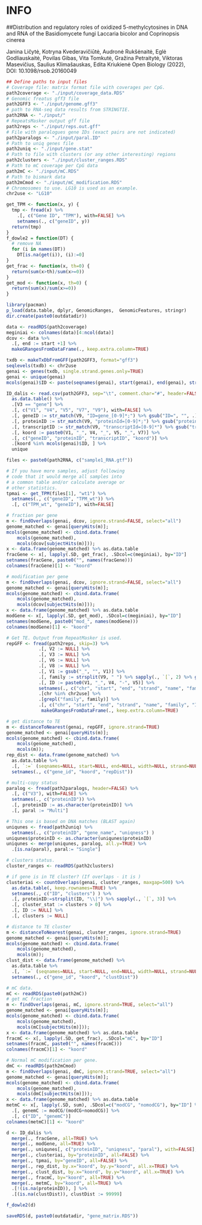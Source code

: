 # INFO 

##Distribution and regulatory roles of oxidized 5-methylcytosines in DNA and RNA of the Basidiomycete fungi Laccaria bicolor and Coprinopsis cinerea 

Janina Ličytė, Kotryna Kvederavičiūtė, Audronė Rukšėnaitė, Eglė Godliauskaitė, Povilas Gibas, Vita Tomkutė, Gražina Petraitytė, Viktoras Masevičius, Saulius Klimašauskas, Edita Kriukienė
Open Biology (2022), DOI: 10.1098/rsob.20160049


```r
## Define paths to input files
# Coverage file: matrix format file with coverages per CpG.
path2coverage <- "./input/coverage_data.RDS"
# Genomic freatus gff3 file
path2GFF3 <- "./input/genome.gff3"
# path to RNA-seq data results from STRINGTIE.
path2RNA <- "./input/"
# RepeatsMasker output gff file
path2reps <- "./input/reps.out.gff"
# File with paralogues gene IDs (exact pairs are not indicated) 
path2paralogs <- "./input/paral.ID"
# Path to uniq genes file
path2uniq <- "./input/gene.stat"
# Path to file with clusters (or any other interesting) regions
path2clusters <- "./input/cluster_ranges.RDS"
# Path to mC coverage per CpG data
path2mC <- "./input/mC.RDS"
# Path to bismark data
path2mCmod <- "./input/mC_modification.RDS"
# Chromosomes to use. LG10 is used as an example.
chr2use <- "LG10"
```

```r
get_TPM <- function(x, y) {
  tmp <- fread(x) %>% 
    .[, c("Gene ID", "TPM"), with=FALSE] %>%
    setnames(., c("geneID", y))
  return(tmp)
} 
f_dowle2 = function(DT) {
  # remove NA 
  for (i in names(DT))
    DT[is.na(get(i)), (i):=0]
}
get_frac <- function(x, th=0) {
  return(sum(x>th)/sum(x>=0))
}
get_mod <- function(x, th=0) {
  return(sum(x)/sum(x>=0))
}
```

```r
library(pacman)
p_load(data.table, dplyr, GenomicRanges,  GenomicFeatures, stringr)
dir.create(paste0(outdatadir))

data <- readRDS(path2coverage)
meginiai <- colnames(data)[4:ncol(data)]
dcov <- data %>% 
  .[, end := start +1] %>% 
  makeGRangesFromDataFrame(., keep.extra.column=TRUE)

txdb <- makeTxDbFromGFF(path2GFF3, format="gff3")
seqlevels(txdb) <- chr2use
genai <- genes(txdb, single.strand.genes.only=TRUE)
genai <- unique(genai)
mcols(genai)$ID <- paste(seqnames(genai), start(genai), end(genai), strand(genai), sep="_")

ID_dalis <- read.csv(path2GFF3, sep="\t", comment.char="#", header=FALSE) %>% 
  as.data.table() %>%
  .[V3 == "gene"] %>% 
  .[, c("V1", "V4", "V5", "V7", "V9"), with=FALSE] %>% 
  .[, geneID := str_match(V9, "ID=gene_[0-9]*;") %>% gsub("ID=", "", .) %>% gsub(";", "", .)] %>% 
  .[, proteinID := str_match(V9, "proteinId=[0-9]*;") %>% gsub("proteinId=", "", .) %>% gsub(";", "", .)] %>% 
  .[, transcriptID := str_match(V9, "transcriptId=[0-9]*") %>% gsub("transcriptId=", "", .) %>% gsub(";", "", .)] %>% 
  .[, koord := paste0(V1, "_", V4, "_", V5, "_", V7)] %>% 
  .[, c("geneID", "proteinID", "transcriptID", "koord")] %>% 
  .[koord %in% mcols(genai)$ID, ] %>% 
  unique

files <- paste0(path2RNA, c("sample1_RNA.gtf")) 

# If you have more samples, adjust following 
# code that it would merge all samples into 
# a common table and/or calculate average or 
# other statistics. 
tpmai <- get_TPM(files[1], "wt1") %>% 
  setnames(., c("geneID", "TPM_wt")) %>%
  .[, c("TPM_wt", "geneID"), with=FALSE]

# fraction per gene
m <- findOverlaps(genai, dcov, ignore.strand=FALSE, select="all")
genome_matched <- genai[queryHits(m)];
mcols(genome_matched) <- cbind.data.frame(
    mcols(genome_matched),
    mcols(dcov[subjectHits(m)]));
x <- data.frame(genome_matched) %>% as.data.table
fracGene <- x[, lapply(.SD, get_frac), .SDcol=c(meginiai), by="ID"]
setnames(fracGene, paste0("", names(fracGene)))
colnames(fracGene)[1] <- "koord"

# modification per gene
m <- findOverlaps(genai, dcov, ignore.strand=FALSE, select="all")
genome_matched <- genai[queryHits(m)];
mcols(genome_matched) <- cbind.data.frame(
    mcols(genome_matched),
    mcols(dcov[subjectHits(m)]));
x <- data.frame(genome_matched) %>% as.data.table
modGene <- x[, lapply(.SD, get_mod), .SDcol=c(meginiai), by="ID"]
setnames(modGene, paste0("mod_", names(modGene)))
colnames(modGene)[1] <- "koord"

# Get TE. Output from RepeatMasker is used. 
repGFF <- fread(path2reps, skip=3) %>%
            .[, V2 := NULL] %>% 
            .[, V3 := NULL] %>% 
            .[, V6 := NULL] %>% 
            .[, V8 := NULL] %>% 
            .[, V1 := gsub("_", "", V1)] %>%
            .[, family := strsplit(V9, " ") %>% sapply(., `[`, 2) %>% gsub("Motif:", "", .) %>% gsub("\"", "", .) ] %>%
            .[, ID := paste0(V1, "_", V4, "-", V5)] %>%
            setnames(., c("chr", "start", "end", "strand", "name", "family", "ID")) %>% 
            .[chr %in% chr2use] %>%
            .[grepl("family", family)] %>%
            .[, c("chr", "start", "end", "strand", "name", "family", "ID"), with=FALSE] %>%
             makeGRangesFromDataFrame(., keep.extra.column=TRUE)

# get distance to TE
m <- distanceToNearest(genai, repGFF, ignore.strand=TRUE)
genome_matched <- genai[queryHits(m)];
mcols(genome_matched) <- cbind.data.frame(
    mcols(genome_matched),
    mcols(m));
rep_dist <- data.frame(genome_matched) %>% 
  as.data.table %>% 
  .[, `:=` (seqnames=NULL, start=NULL, end=NULL, width=NULL, strand=NULL)] %>% 
  setnames(., c("gene_id", "koord", "repDist")) 

# multi-copy status
paralog <- fread(path2paralogs, header=FALSE) %>%
  .[, c("V3"), with=FALSE] %>%
  setnames(., c("proteinID")) %>% 
  .[, proteinID := as.character(proteinID)] %>%
  .[, paral := "Multi"]

# This one is based on DNA matches (BLAST again)
uniqunes <- fread(path2uniq) %>% 
  setnames(., c("proteinID", "gene_name", "uniqness") )
uniqunes$proteinID <- as.character(uniqunes$proteinID)
uniqunes <- merge(uniqunes, paralog, all.y=TRUE) %>% 
  .[is.na(paral), paral:= "Single"]

# clusters status. 
cluster_ranges <- readRDS(path2clusters)

# if gene is in TE cluster? (If overlaps - it is )
clusteriai <- countOverlaps(genai, cluster_ranges, maxgap=500) %>% 
  as.data.table(, keep.rownames=TRUE) %>%
  setnames(., c("ID", "clusters") ) %>%
  .[, proteinID:=strsplit(ID, "\\|") %>% sapply(., `[`, 3)] %>% 
  .[, cluster_stat := clusters > 0] %>%
  .[, ID := NULL] %>%
  .[, clusters := NULL]   

# distance to TE cluster
m <- distanceToNearest(genai, cluster_ranges, ignore.strand=TRUE)
genome_matched <- genai[queryHits(m)];
mcols(genome_matched) <- cbind.data.frame(
    mcols(genome_matched),
    mcols(m));
clust_dist <- data.frame(genome_matched) %>% 
  as.data.table %>% 
  .[, `:=` (seqnames=NULL, start=NULL, end=NULL, width=NULL, strand=NULL)] %>% 
  setnames(., c("gene_id", "koord", "clustDist"))   

# mC data. 
mC <- readRDS(paste0(path2mC)) 
# get mC fraction
m <- findOverlaps(genai, mC, ignore.strand=TRUE, select="all")
genome_matched <- genai[queryHits(m)];
mcols(genome_matched) <- cbind.data.frame(
    mcols(genome_matched),
    mcols(mC[subjectHits(m)]));
x <- data.frame(genome_matched) %>% as.data.table
fracmC <- x[, lapply(.SD, get_frac), .SDcol="mC", by="ID"]
setnames(fracmC, paste0("", names(fracmC)))
colnames(fracmC)[1] <- "koord"

# Normal mC modification per gene. 
dmC <- readRDS(path2mCmod) 
m <- findOverlaps(genai, dmC, ignore.strand=TRUE, select="all")
genome_matched <- genai[queryHits(m)];
mcols(genome_matched) <- cbind.data.frame(
    mcols(genome_matched),
    mcols(dmC[subjectHits(m)]));
x <- data.frame(genome_matched) %>% as.data.table
metmC <- x[, lapply(.SD, sum), .SDcol=c("modCG", "nomodCG"), by="ID"] %>% 
  .[, genemC := modCG/(modCG+nomodCG)] %>% 
  .[, c("ID", "genemC")]
colnames(metmC)[1] <- "koord"

d <- ID_dalis %>% 
  merge(., fracGene, all=TRUE) %>% 
  merge(., modGene, all=TRUE) %>% 
  merge(., uniqunes[, c("proteinID", "uniqness", "paral"), with=FALSE], by="proteinID", all=FALSE) %>% 
  merge(., clusteriai, by="proteinID", all=FALSE) %>% 
  merge(., tpmai, by="geneID", all=FALSE) %>% 
  merge(., rep_dist, by.x="koord", by.y="koord", all.x=TRUE) %>% 
  merge(., clust_dist, by.x="koord", by.y="koord", all.x=TRUE) %>%
  merge(., fracmC, by="koord", all=TRUE) %>%
  merge(., metmC, by="koord", all=TRUE) %>% 
  .[!(is.na(proteinID)), ] %>% 
  .[(is.na(clustDist)), clustDist := 99999] 

f_dowle2(d)

saveRDS(d, paste0(outdatadir, "gene_matrix.RDS"))
```